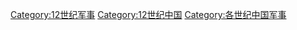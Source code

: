[[Category:12世纪军事|Category:12世纪军事]]
[[Category:12世纪中国|Category:12世纪中国]]
[[Category:各世纪中国军事|Category:各世纪中国军事]]